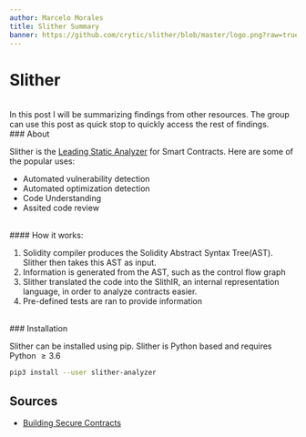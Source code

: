 ```yaml
---
author: Marcelo Morales
title: Slither Summary
banner: https://github.com/crytic/slither/blob/master/logo.png?raw=true
---
```


# Slither

<br />
In this post I will be summarizing findings from other resources. The group can use
this post as quick stop to quickly access the rest of findings.

<br />
### About

Slither is the [Leading Static Analyzer](https://blog.trailofbits.com/2019/05/27/slither-the-leading-static-analyzer-for-smart-contracts/)
for Smart Contracts. Here are some of the popular uses:

- Automated vulnerability detection
- Automated optimization detection
- Code Understanding
- Assited code review

<br />
#### How it works:

1. Solidity compiler produces the Solidity Abstract Syntax Tree(AST). Slither then takes this AST as input.
2. Information is generated from the AST, such as the control flow graph
3. Slither translated the code into the SlithIR, an internal representation language, in order to analyze contracts easier.
4. Pre-defined tests are ran to provide information

<br />
### Installation

Slither can be installed using pip. Slither is Python based and
requires Python $\geq 3.6$

```sh
pip3 install --user slither-analyzer
```

## Sources

- [Building Secure Contracts](https://github.com/crytic/building-secure-contracts)
